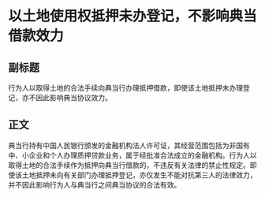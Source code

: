 # 以土地使用权抵押未办登记，不影响典当借款效力
## 副标题
行为人以取得土地的合法手续向典当行办理抵押借款，即使该土地抵押未办理登记，亦不因此影响典当协议效力。
## 正文
典当行持有中国人民银行颁发的金融机构法人许可证，其经营范围包括为非国有中、小企业和个人办理质押贷款业务，属于经批准合法成立的金融机构。行为人以取得土地的合法手续作为抵押向典当行借款的，不违反有关法律的禁止性规定。即使该土地抵押未向有关部门办理抵押登记，亦仅发生不能对抗第三人的法律效力，并不因此影响行为人与典当行之间典当协议的合法有效。